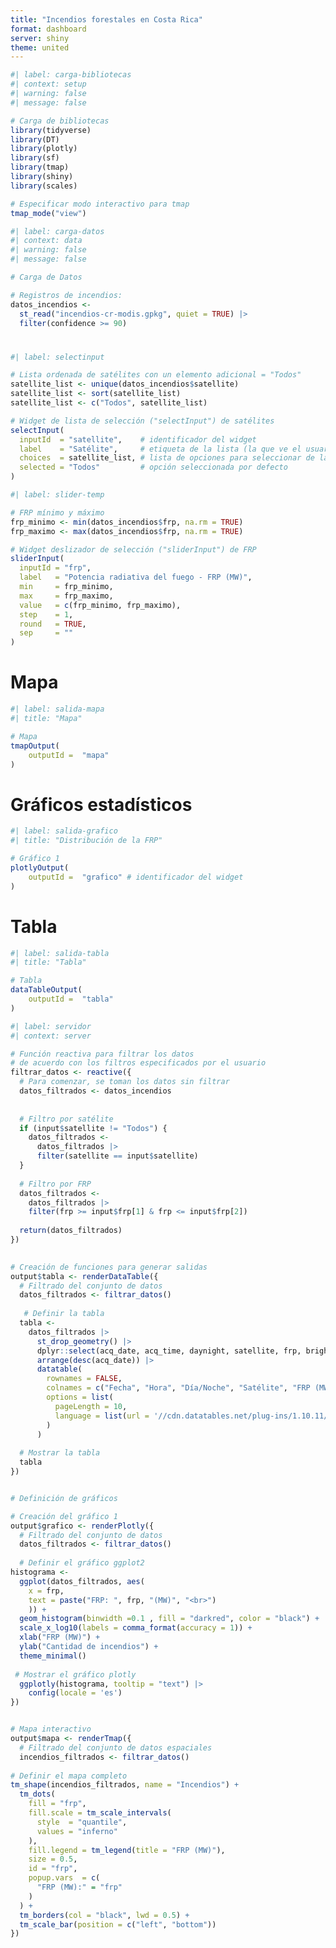 ```yaml
---
title: "Incendios forestales en Costa Rica" 
format: dashboard
server: shiny
theme: united
---
```


```r
#| label: carga-bibliotecas
#| context: setup
#| warning: false
#| message: false

# Carga de bibliotecas
library(tidyverse)
library(DT)
library(plotly)
library(sf)
library(tmap)
library(shiny)
library(scales)

# Especificar modo interactivo para tmap
tmap_mode("view")
```

```r
#| label: carga-datos
#| context: data 
#| warning: false
#| message: false

# Carga de Datos 

# Registros de incendios: 
datos_incendios <- 
  st_read("incendios-cr-modis.gpkg", quiet = TRUE) |>
  filter(confidence >= 90)
```

# {.sidebar}

```r
#| label: selectinput

# Lista ordenada de satélites con un elemento adicional = "Todos"
satellite_list <- unique(datos_incendios$satellite)
satellite_list <- sort(satellite_list)
satellite_list <- c("Todos", satellite_list)

# Widget de lista de selección ("selectInput") de satélites
selectInput(
  inputId  = "satellite",    # identificador del widget
  label    = "Satélite",     # etiqueta de la lista (la que ve el usuario)
  choices  = satellite_list, # lista de opciones para seleccionar de la lista
  selected = "Todos"         # opción seleccionada por defecto
)
```

```r
#| label: slider-temp

# FRP mínimo y máximo 
frp_minimo <- min(datos_incendios$frp, na.rm = TRUE)
frp_maximo <- max(datos_incendios$frp, na.rm = TRUE)

# Widget deslizador de selección ("sliderInput") de FRP
sliderInput(
  inputId = "frp",
  label   = "Potencia radiativa del fuego - FRP (MW)",
  min     = frp_minimo,   
  max     = frp_maximo,   
  value   = c(frp_minimo, frp_maximo), 
  step    = 1,    
  round   = TRUE, 
  sep     = ""    
)
```

# Mapa 

```r
#| label: salida-mapa
#| title: "Mapa"

# Mapa
tmapOutput(
    outputId =  "mapa"
)
```

# Gráficos estadísticos

```r
#| label: salida-grafico
#| title: "Distribución de la FRP"

# Gráfico 1
plotlyOutput(
    outputId =  "grafico" # identificador del widget
)
```

# Tabla

```r
#| label: salida-tabla
#| title: "Tabla"

# Tabla
dataTableOutput(
    outputId =  "tabla"
)
```

```r
#| label: servidor
#| context: server

# Función reactiva para filtrar los datos
# de acuerdo con los filtros especificados por el usuario
filtrar_datos <- reactive({
  # Para comenzar, se toman los datos sin filtrar
  datos_filtrados <- datos_incendios
 
  
  # Filtro por satélite
  if (input$satellite != "Todos") {
    datos_filtrados <-
      datos_filtrados |>
      filter(satellite == input$satellite)
  }
  
  # Filtro por FRP
  datos_filtrados <-
    datos_filtrados |>
    filter(frp >= input$frp[1] & frp <= input$frp[2])
  
  return(datos_filtrados)
}) 

 
# Creación de funciones para generar salidas 
output$tabla <- renderDataTable({
  # Filtrado del conjunto de datos
  datos_filtrados <- filtrar_datos()
  
   # Definir la tabla
  tabla <- 
    datos_filtrados |>
      st_drop_geometry() |>
      dplyr::select(acq_date, acq_time, daynight, satellite, frp, brightness, bright_t31, confidence) |>
      arrange(desc(acq_date)) |>                 
      datatable(
        rownames = FALSE,
        colnames = c("Fecha", "Hora", "Día/Noche", "Satélite", "FRP (MW)", "Brillantez", "Brillo T31", "Confianza"),
        options = list(                 
          pageLength = 10,
          language = list(url = '//cdn.datatables.net/plug-ins/1.10.11/i18n/Spanish.json')
        )    
      )
  
  # Mostrar la tabla
  tabla
})


# Definición de gráficos

# Creación del gráfico 1 
output$grafico <- renderPlotly({
  # Filtrado del conjunto de datos
  datos_filtrados <- filtrar_datos()
  
  # Definir el gráfico ggplot2
histograma <- 
  ggplot(datos_filtrados, aes(
    x = frp,
    text = paste("FRP: ", frp, "(MW)", "<br>")
    )) +
  geom_histogram(binwidth =0.1 , fill = "darkred", color = "black") +
  scale_x_log10(labels = comma_format(accuracy = 1)) +
  xlab("FRP (MW)") +
  ylab("Cantidad de incendios") +
  theme_minimal()
  
 # Mostrar el gráfico plotly
  ggplotly(histograma, tooltip = "text") |> 
    config(locale = 'es')
})


# Mapa interactivo
output$mapa <- renderTmap({
  # Filtrado del conjunto de datos espaciales
  incendios_filtrados <- filtrar_datos()
  
# Definir el mapa completo
tm_shape(incendios_filtrados, name = "Incendios") +
  tm_dots(
    fill = "frp",
    fill.scale = tm_scale_intervals(
      style  = "quantile",
      values = "inferno"
    ),
    fill.legend = tm_legend(title = "FRP (MW)"),
    size = 0.5,
    id = "frp",
    popup.vars  = c(
      "FRP (MW):" = "frp"
    )
  ) +
  tm_borders(col = "black", lwd = 0.5) +
  tm_scale_bar(position = c("left", "bottom"))
})
```